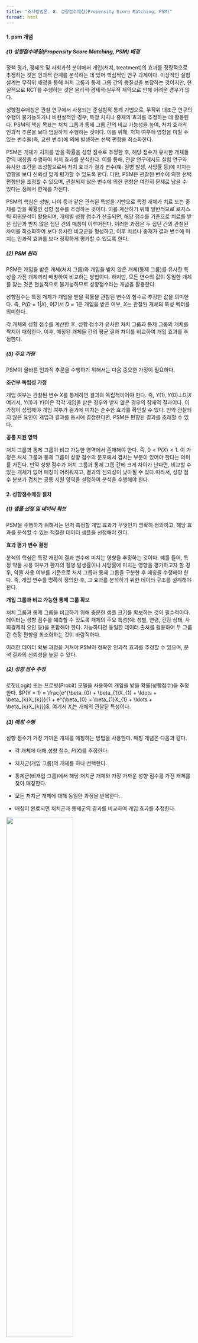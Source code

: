 ```yaml
---
title: "조사방법론. 8. 성향점수매칭(Propensity Score Matching, PSM)"
format: html
---
```


#### 1. psm 개념</span>
##### \(1) 성향점수매칭(Propensity Score Matching, PSM) 배경

정책 평가, 경제학 및 사회과학 분야에서 개입(처치, treatment)의 효과를
정량적으로 추정하는 것은 인과적 관계를 분석하는 데 있어 핵심적인 연구
과제이다. 이상적인 실험 설계는 무작위 배정을 통해 처치 그룹과 통제 그룹
간의 동질성을 보장하는 것이지만, 현실적으로 RCT를 수행하는 것은
윤리적·경제적·실무적 제약으로 인해 어려운 경우가 많다.

성향점수매칭은 관찰 연구에서 사용되는 준실험적 통계 기법으로, 무작위
대조군 연구의 수행이 불가능하거나 비현실적인 경우, 특정 처치나 중재의
효과를 추정하는 데 활용된다. PSM의 핵심 목표는 처치 그룹과 통제 그룹
간의 비교 가능성을 높여, 처치 효과의 인과적 추론을 보다 엄밀하게
수행하는 것이다. 이를 위해, 처치 여부에 영향을 미칠 수 있는 변수들(즉,
교란 변수)에 의해 발생하는 선택 편향을 최소화한다.

PSM은 개체가 처치를 받을 확률을 성향 점수로 추정한 후, 해당 점수가
유사한 개체들 간의 매칭을 수행하여 처치 효과를 분석한다. 이를 통해, 관찰
연구에서도 실험 연구와 유사한 조건을 조성함으로써 처치 효과가 결과
변수(예: 질병 발생, 사망률 등)에 미치는 영향을 보다 신뢰성 있게 평가할
수 있도록 한다. 다만, PSM은 관찰된 변수에 의한 선택 편향만을 조정할 수
있으며, 관찰되지 않은 변수에 의한 편향은 여전히 문제로 남을 수 있다는
점에서 한계를 가진다.

PSM의 핵심은 성별, 나이 등과 같은 관측된 특성을 기반으로 특정 개체가
치료 또는 중재를 받을 확률인 성향 점수를 추정하는 것이다. 이를 계산하기
위해 일반적으로 로지스틱 회귀분석이 활용되며, 개체별 성향 점수가
산출되면, 해당 점수를 기준으로 치료를 받은 집단과 받지 않은 집단 간의
매칭이 이루어진다. 이러한 과정은 두 집단 간의 관찰된 차이를 최소화하여
보다 유사한 비교군을 형성하고, 이후 치료나 중재가 결과 변수에 미치는
인과적 효과를 보다 정확하게 평가할 수 있도록 한다.

##### \(2) PSM 원리

PSM은 개입을 받은 개체(처치 그룹)와 개입을 받지 않은 개체(통제 그룹)를
유사한 특성을 가진 개체끼리 매칭하여 비교하는 방법이다. 하지만, 모든
변수의 값이 동일한 개체를 찾는 것은 현실적으로 불가능하므로 성향점수라는
개념을 활용한다.

성향점수는 특정 개체가 개입을 받을 확률을 관찰된 변수의 함수로 추정한
값을 의미한다. 즉, $P(D = 1|X)$, 여기서 $D = 1$은 개입을 받은 여부,
$X$는 관찰된 개체의 특성 벡터를 의미한다.

각 개체의 성향 점수를 계산한 후, 성향 점수가 유사한 처치 그룹과 통제
그룹의 개체를 짝지어 매칭한다. 이후, 매칭된 개체들 간의 평균 결과 차이를
비교하여 개입 효과를 추정한다.

##### \(3) 주요 가정

PSM이 올바른 인과적 추론을 수행하기 위해서는 다음 중요한 가정이
필요하다.

**조건부 독립성 가정**

개입 여부는 관찰된 변수 $X$를 통제하면 결과와 독립적이어야 한다. 즉,
$Y(1),Y(0)\bot D|X$ 여기서, $Y(1)$과 $Y(0)$은 각각 개입을 받은 경우와
받지 않은 경우의 잠재적 결과이다. 이 가정이 성립해야 개입 여부가 결과에
미치는 순수한 효과를 확인할 수 있다. 만약 관찰되지 않은 요인이 개입과
결과를 동시에 결정한다면, PSM은 편향된 결과를 초래할 수 있다.

**공통 지원 영역**

처치 그룹과 통제 그룹이 비교 가능한 영역에서 존재해야 한다. 즉,
$0 < P(X) < 1$. 이 가정은 처치 그룹과 통제 그룹이 성향 점수의 분포에서
겹치는 부분이 있어야 한다는 의미를 가진다. 만약 성향 점수가 처치 그룹과
통제 그룹 간에 크게 차이가 난다면, 비교할 수 있는 개체가 없어 매칭이
어려워지고, 결과의 신뢰성이 낮아질 수 있다.따라서, 성향 점수 분포가
겹치는 공통 지원 영역을 설정하여 분석을 수행해야 한다.

#### 2. 성향점수매칭 절차</span>

##### \(1) 샘플 선정 및 데이터 확보

PSM을 수행하기 위해서는 먼저 측정할 개입 효과가 무엇인지 명확히
정의하고, 해당 효과를 분석할 수 있는 적절한 데이터 샘플을 선정해야 한다.

**효과 평가 변수 결정**

분석의 핵심은 특정 개입이 결과 변수에 미치는 영향을 추정하는 것이다.
예를 들어, 특정 약물 사용 여부가 환자의 질병 발생률이나 사망률에 미치는
영향을 평가하고자 할 경우, 약물 사용 여부를 기준으로 처치 그룹과 통제
그룹을 구분한 후 매칭을 수행해야 한다. 즉, 개입 변수를 명확히 정의한 후,
그 효과를 분석하기 위한 데이터 구조를 설계해야 한다.

**개입 그룹과 비교 가능한 통제 그룹 확보**

처치 그룹과 통제 그룹을 비교하기 위해 충분한 샘플 크기를 확보하는 것이
필수적이다. 데이터는 성향 점수를 예측할 수 있도록 개체의 주요 특성(예:
성별, 연령, 건강 상태, 사회경제적 요인 등)을 포함해야 한다. 가능하다면
동일한 데이터 출처를 활용하여 두 그룹 간 측정 편향을 최소화하는 것이
바람직하다.

이러한 데이터 확보 과정을 거쳐야 PSM이 정확한 인과적 효과를 추정할 수
있으며, 분석 결과의 신뢰성을 높일 수 있다.

##### \(2) 성향 점수 추정

로짓(Logit) 또는 프로빗(Probit) 모델을 사용하여 개입을 받을
확률(성향점수)을 추정한다.
$P(Y = 1) = \frac{e^{\beta_{0} + \beta_{1}X_{1} + \ldots + \beta_{k}X_{k}}}{1 + e^{\beta_{0} + \beta_{1}X_{1} + \ldots + \beta_{k}X_{k}}}$,
여기서 $X_{i}$는 개체의 관찰된 특성이다.

##### \(3) 매칭 수행

성향 점수가 가장 가까운 개체를 매칭하는 방법을 사용한다. 매칭 개념은 다음과 같다.

- 각 개체에 대해 성향 점수, $P(X)$를 추정한다.

- 처치군(개입 그룹)의 개체를 하나 선택한다.

- 통제군(비개입 그룹)에서 해당 처치군 개체와 가장 가까운 성향 점수를
    가진 개체를 찾아 매칭한다.

- 모든 처치군 개체에 대해 동일한 과정을 반복한다.

- 매칭이 완료되면 처치군과 통제군의 결과를 비교하여 개입 효과를
    추정한다.

![](images/psm점수.png){fig-align="center" width="60%"}

공통지지영역(Region of Common Support)이란, 처치집단과 비교집단의 성향점수 분포가 실제로 겹치는 구간을 의미한다. 이 영역은, 주어진 공변량에 대해 처치를 받은 개체와 받지 않은 개체가 모두 존재하는 성향점수 범위를 말한다. 따라서 이 영역 내에서는 서로 유사한 특성을 지닌 처치자와 비처치자를 짝지을 수 있으며, 이를 통해 공정한 비교가 가능해진다.

반면, 공통지지영역을 벗어난 사례들—즉 성향점수가 지나치게 낮거나 높아 비교 가능한 상대가 존재하지 않는 경우—에는 적절한 매칭이 불가능하므로, 분석 대상에서 제외하는 것이 일반적이다. 이러한 사례를 억지로 포함할 경우, 매칭의 정밀도가 떨어지고 처치효과 추정의 신뢰성 역시 손상될 수 있다.

결과적으로, 공통지지영역의 존재 여부와 그 폭은 성향점수 매칭의 적용 가능성과 결과의 타당성을 판단하는 데 있어 핵심적인 요소라 할 수 있다.

처치 그룹을 기준으로 비처치 그룹을 매칭하므로, 비처치 그룹의 크기가
충분히 커야 한다. 일반적으로 비처치 그룹의 크기는 처치 그룹의 최소 3배
이상이 되는 것이 바람직하다. 이는 매칭할 수 있는 후보 개체를 충분히
확보하여 매칭 품질을 높이고, 매칭되지 않는 처치군 개체의 발생을
최소화하기 위함이다.

그러나, 반드시 3배수를 원칙으로 해야 하는 것은 아니며, 연구 설계와
데이터 가용성에 따라 다를 수 있다. 비처치 그룹의 크기가 작을 경우, 복원
매칭을 고려할 수도 있지만, 특정 개체에 대한 과도한 의존이 발생할 수
있으므로 주의해야 한다.

**최근접 이웃 매칭(Nearest Neighbor Matching)**

최근접 이웃 매칭은 처치 그룹(개입을 받은 그룹)의 개체를 기준으로, 비처치
그룹(개입을 받지 않은 그룹)에서 가장 가까운 성향 점수를 가진 개체를
매칭하는 방법이다. 이 방법은 PSM에서 가장 널리 사용되는 매칭 기법 중
하나로, 처치군과 통제군 간의 비교 가능성을 높이고, 선택 편향을
최소화하는데 유용하다.

**1:1 최근접 이웃 매칭 (One-to-One Nearest Neighbor Matching)**

- 처치군 개체 1개당 비처치군 개체 1개를 매칭하는 방식.

- 성향 점수 차이가 가장 작은 개체를 찾아 매칭함.

- 비복원 매칭: 한 개체는 한 번만 매칭됨 (더 공정한 비교 가능).

- 복원 매칭: 한 개체가 여러 번 매칭될 수 있음 (표본크기 유지 가능하나
권고하지 않음).

**칼리퍼 매칭(Caliper Matching)**

처치군(개입 그룹)과 통제군(비개입 그룹) 간의 성향 점수 차이가 일정한
임계값(Threshold, 칼리퍼) 이하인 경우에만 매칭을 허용하는 방법이다. 즉,
처치군 개체와 가장 가까운 성향 점수를 가진 통제군 개체를 찾되, 성향 점수
차이가 너무 큰 경우에는 매칭을 허용하지 않는 방식이다. 칼리퍼 매칭은
잘못된 매칭을 방지하여 분석 결과의 신뢰도를 높이는 효과가 있지만, 매칭될
수 있는 개체 수가 줄어들 수 있다는 단점도 있다.

처치군 개체 $i$의 성향 점수를 $P(X_{i})$, 비처치군 개체 $j$의 성향
점수를 $P(X_{j})$라고 하면, $|P(X_{i}) - P(X_{j})| < C$, 여기서 C 는
칼리퍼 값(허용 임계값)이다. 만약 칼리퍼 값 = 0.05 → 성향 점수 차이가
0.05 이하인 경우에만 매칭 허용한다. 일반적으로 칼리퍼 값은 성향 점수
표준 편차의 0.2\~0.5배 사이에서 설정하는 것이 권장된다.

##### \(4) 공변량 균형성 확인
성향점수 매칭의 핵심은, 비실험자료에서도 마치 무작위 실험과 유사한 비교가 가능하도록, 처치집단과 비교집단 간의 공변량 분포를 정렬하는 데 있다. 따라서 매칭 이후에는 두 집단의 공변량 분포가 실제로 유사해졌는지를 검토하는 절차가 필수적으로 따라야 한다. 이러한 검토 과정을 공변량 균형성 확인(balance checking)이라 한다.

매칭 이전의 관찰자료에서는 일반적으로 처치집단과 비교집단의 특성이 서로 다르다. 예컨대, 고소득자일수록 특정 프로그램에 참여할 가능성이 높다면, 단순한 평균 비교만으로는 프로그램의 순수한 효과를 분리해낼 수 없다. 이에 따라, 성향점수를 이용하여 유사한 특성을 가진 비교 대상을 짝지은 후, 그 효과를 비교하려는 것이 PSM의 기본 원리이다. 그러나 이 짝짓기 과정이 얼마나 효과적으로 작동했는지를 판단하지 않으면, 매칭의 신뢰성은 담보될 수 없다.

공변량 균형성은 주로 다음과 같은 방법으로 평가된다. 첫째, 가장 널리 사용되는 지표는 표준화 평균 차이(Standardized Mean Difference, SMD)이다. 이는 두 집단의 각 공변량 평균 차이를 표준편차로 나눈 값으로, 표본 크기나 단위에 영향을 받지 않으므로 비교가 용이하다. SMD 값이 0에 가까울수록 두 집단의 분포가 유사하다는 것을 의미하며, 일반적으로 |SMD|가 0.1 미만이면 ‘양호한 균형’, 0.1 이상 0.2 미만이면 ‘수용 가능’, 0.2 이상이면 ‘균형 부족’으로 해석된다.

둘째, 공변량의 분포를 시각적으로 확인하는 방법도 중요하다. 예를 들어, 각 공변량에 대해 처치집단과 비교집단의 밀도곡선(density plot)이나 박스플롯(box plot)을 중첩하여 나타냄으로써, 두 집단 간 분포의 유사성을 직관적으로 확인할 수 있다. 또한 QQ-플롯이나 누적분포함수(CDF) 비교도 유용한 시각적 도구로 활용된다.

한편, 일부 연구에서는 매칭 전후의 공변량에 대해 통계적 유의성 검정(t-test, χ² 검정 등)을 시행하기도 하나, 이는 권장되지 않는다. 그 이유는, 매칭 후 표본 크기가 작아짐에 따라 통계적 검정력이 급격히 낮아지거나 반대로, 표본 수가 매우 크면 사소한 차이도 유의하게 나타날 수 있기 때문이다. 따라서 공변량 균형성 평가는 주로 SMD와 시각적 분석을 병행하는 것이 바람직하다.

##### \(5) 처치효과 추정
공변량 균형성이 확보되면, 다음 단계는 처치가 결과 변수에 미치는 영향을 추정하는 것이다. 성향점수 매칭을 통해 짝지어진 처치자와 비처치자의 결과 변수를 비교함으로써, 우리는 해당 처치의 인과적 효과(causal effect)를 도출할 수 있다.

처치효과 추정은 일반적으로 두 가지 방식으로 구분된다.

1.	ATT (Average Treatment Effect on the Treated)
실제로 처치를 받은 집단에 대해, 해당 처치를 받지 않았을 경우의 반사실적 결과(counterfactual outcome)를 추정하고 그 차이를 계산한 것이다.
$ATT = E[Y(1) - Y(0) | D=1]$ 실무에서는, 매칭된 쌍(pair) 간 결과값의 평균 차이로 ATT를 계산한다.

2.	ATE (Average Treatment Effect)
전체 집단(처치자 + 비처치자)에 대해 처치가 있을 경우와 없을 경우의 결과 차이를 추정하는 것으로, 보다 강한 가정을 필요로 한다. 특히 모든 개체가 처치와 비처치 상태 모두에 노출될 수 있었던(overlap) 가능성을 전제해야 한다. ATE는 종종 성향점수 기반 가중치(weighting)를 통해 추정된다.

처치효과 추정 시 고려해야 할 중요한 점은 다음과 같다.

- 공통지지영역 밖의 표본 제거: 성향점수가 지나치게 높은 혹은 낮은 사례는 매칭이 불가능하므로 분석에서 제외한다.

- 매칭 방법의 선택: 최근접 이웃 매칭(nearest neighbor), 다대일 매칭(many-to-one), 칼리퍼 매칭(caliper matching) 등 다양한 방법 중 선택해야 하며, 매칭 방식은 결과의 편향과 분산에 영향을 미친다.

- 추론의 방법: 매칭된 데이터는 독립 표본이 아니므로, 표준 오차와 신뢰구간 추정 시 부트스트랩 등의 방법을 사용하는 것이 적절하다.

#### 3. psm 사례연구</span>

##### \(1) 연구 목적

Jalan & Ravallion(2003)은 인도의 농촌 지역에서 파이프 수돗물 공급이
아동의 건강(특히 설사병 발병률)에 미치는 영향을 평가하기 위해 연구를
수행하였다.

- 수돗물이 공급된 가구의 아동이 설사병 발생 위험이 낮은가?

- 소득수준이나 부모교육수준이 수돗물의 효과에 영향을 미치나?

- 수돗물 혜택이 특정 사회경제적 계층에 따라 다르게 나타나나?

무작위 배정이 불가능한 상황에서, 연구자들은 성향점수 매칭을 사용하여
관찰된 데이터에서 최대한 인과적 효과를 추정하고자 하였다.

##### \(2) 데이터 및 성향 점수 추정

연구에서는 1993-1994년 인도 국가 대표 가구 조사 데이터를 활용하였다. 총
33,000개 농촌 가구(1,765개 마을)에 대한 데이터를 분석하였으며, 다음과
같은 변수를 이용하여 성향 점수를 추정하였다.

**개입 변수(Treatment Variable)**

개입(처치)은 가구가 파이프 수돗물을 이용하는지 여부로 정의되었다.
따라서, 파이프 수돗물을 이용하는 가구(처치 그룹) vs. 이용하지 않는
가구(통제 그룹)을 비교 대상으로 삼았다.

**성향 점수 추정을 위한 독립 변수(관찰된 특성, Covariates)**

파이프 수돗물 공급 여부에 영향을 미칠 수 있는 변수를 고려하여, 로지스틱
회귀분석을 사용해 성향 점수를 추정하였다.

① 마을 수준 변수(Village-Level Variables)

- 마을 규모(인구)

- 관개된 농지 면적

- 공공 인프라(학교, 병원, 도로, 철도역, 버스 정류장 등)

② 가구 수준 변수(Household-Level Variables)

- 사회경제적 지위 (자산 보유: 자전거, 라디오, 탈곡기 등)

- 가구주의 교육 수준 (문맹 여부, 초등·중등 교육 여부)

- 종교 및 카스트 (힌두교, 이슬람교 등)

- 가구원 수 및 연령 구조

이러한 변수들을 활용하여, 개별 가구가 파이프 수돗물을 사용할 확률(성향
점수)을 추정하였다.

##### \(3) 매칭 방법

성향 점수가 계산된 후, 연구자들은 처치 그룹(파이프 수돗물 이용 가구)과
통제 그룹(이용하지 않는 가구)을 유사한 성향 점수를 가진 개체끼리
매칭하였다. 연구에서는 최근접 이웃 매칭 및 칼리퍼 매칭을 사용하였다.

최근접 이웃 매칭: 성향 점수가 가장 가까운 처치군-통제군 개체를 1:1로
매칭한다.

칼리퍼 매칭: 성향 점수 차이가 일정 임계값 이하인 경우에만 매칭한다.

매칭이 수행된 후, 공통 지원 영역(Common Support)을 확인하여 성향 점수가
지나치게 차이 나는 개체들은 분석에서 제외하였다.

##### \(4) 결과 분석 및 개입 효과 추정

매칭이 완료된 후, 연구자들은 처치 그룹과 통제 그룹 간의 아동 설사병
발생률 차이를 분석하였다.

파이프 수돗물을 이용하는 가구의 아동은 설사병 발생률이 21% 낮았다. 즉,
파이프 수돗물이 없었다면, 설사병 발생률이 21% 더 높았을 것으로 추정됨.

소득 수준이 높은 가구와 부모의 교육 수준이 높은 가구에서 더 큰 건강 개선
효과가 나타났다. 고소득층 가구일수록 파이프 수돗물을 통한 혜택을 더욱
크게 누림. 교육 수준이 높은 부모일수록 위생 관리가 철저하여 추가적인
건강 효과를 봄.

저소득층 가구에서는 파이프 수돗물이 오히려 설사병 발생 증가와 연관됨.
연구자들은 물 저장 방식의 차이가 주요 원인일 것으로 해석함. 저소득층
가구에서는 깨끗한 물을 공급받더라도 올바르게 저장하지 못하면 오염 위험이
증가할 수 있음.

